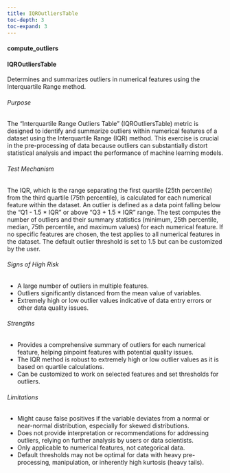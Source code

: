 ```yaml
---
title: IQROutliersTable
toc-depth: 3
toc-expand: 3
---
```








#### compute_outliers

 
#### IQROutliersTable

Determines and summarizes outliers in numerical features using the Interquartile Range method.

###### Purpose

The "Interquartile Range Outliers Table" (IQROutliersTable) metric is designed to identify and summarize outliers
within numerical features of a dataset using the Interquartile Range (IQR) method. This exercise is crucial in the
pre-processing of data because outliers can substantially distort statistical analysis and impact the performance
of machine learning models.

###### Test Mechanism

The IQR, which is the range separating the first quartile (25th percentile) from the third quartile (75th
percentile), is calculated for each numerical feature within the dataset. An outlier is defined as a data point
falling below the "Q1 - 1.5 * IQR" or above "Q3 + 1.5 * IQR" range. The test computes the number of outliers and
their summary statistics (minimum, 25th percentile, median, 75th percentile, and maximum values) for each numerical
feature. If no specific features are chosen, the test applies to all numerical features in the dataset. The default
outlier threshold is set to 1.5 but can be customized by the user.

###### Signs of High Risk

- A large number of outliers in multiple features.
- Outliers significantly distanced from the mean value of variables.
- Extremely high or low outlier values indicative of data entry errors or other data quality issues.

###### Strengths

- Provides a comprehensive summary of outliers for each numerical feature, helping pinpoint features with potential
quality issues.
- The IQR method is robust to extremely high or low outlier values as it is based on quartile calculations.
- Can be customized to work on selected features and set thresholds for outliers.

###### Limitations

- Might cause false positives if the variable deviates from a normal or near-normal distribution, especially for
skewed distributions.
- Does not provide interpretation or recommendations for addressing outliers, relying on further analysis by users
or data scientists.
- Only applicable to numerical features, not categorical data.
- Default thresholds may not be optimal for data with heavy pre-processing, manipulation, or inherently high
kurtosis (heavy tails).




 